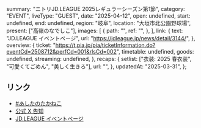   summary: "ニトリJD.LEAGUE 2025レギュラーシーズン第1節",
  category: "EVENT",
  liveType: "GUEST",
  date: "2025-04-12",
  open: undefined,
  start: undefined,
  end: undefined,
  region: "岐阜",
  location: "大垣市北公園野球場",
  present: ["高嶺のなでしこ"],
  images: [
    {
      path: "",
      ref: "",
    },
  ],
  link: {
    text: "JD.LEAGUE イベントページ",
    url: "https://jdleague.jp/news/detail/3144/",
  },
  overview: {
    ticket: "https://t.pia.jp/pia/ticketInformation.do?eventCd=2508712&perfCd=001&rlsCd=002",
    timetable: undefined,
    goods: undefined,
    streaming: undefined,
  },
  recaps: {
    setlist: ["衣装: 2025 春衣装", "可愛くてごめん", "美しく生きろ"],
    url: "",
  },
  updatedAt: "2025-03-31",
};

## リンク

- [#あしたのたかねこ](https://x.com/takanenofficial/status/1910694335999340940)
- [公式 X 告知](https://x.com/takanenofficial/status/1906648970400805015)
- [JD.LEAGUE イベントページ](https://jdleague.jp/news/detail/3144/)
